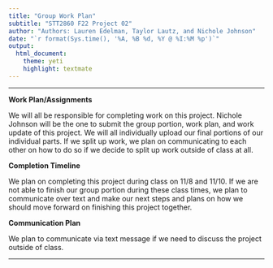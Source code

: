 ```yaml
---
title: "Group Work Plan"
subtitle: "STT2860 F22 Project 02"
author: "Authors: Lauren Edelman, Taylor Lautz, and Nichole Johnson"
date: "`r format(Sys.time(), '%A, %B %d, %Y @ %I:%M %p')`"
output: 
  html_document: 
    theme: yeti
    highlight: textmate
---
```

***

**Work Plan/Assignments**

We will all be responsible for completing work on this project. Nichole Johnson will be the one to submit the group portion, work plan, and work update of this project. We will all individually upload our final portions of our individual parts. If we split up work, we plan on communicating to each other on how to do so if we decide to split up work outside of class at all.

**Completion Timeline**

We plan on completing this project during class on 11/8 and 11/10. If we are not able to finish our group portion during these class times, we plan to communicate over text and make our next steps and plans on how we should move forward on finishing this project together. 

**Communication Plan**

We plan to communicate via text message if we need to discuss the project outside of class.

***
